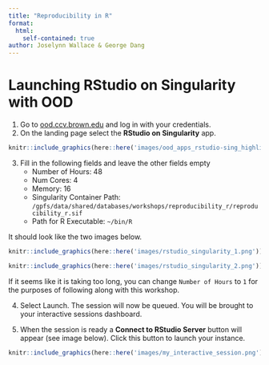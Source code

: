 ```yaml
---
title: "Reproducibility in R"
format: 
  html:
    self-contained: true
author: Joselynn Wallace & George Dang
---
```

# Launching RStudio on Singularity with OOD

1. Go to [ood.ccv.brown.edu](ood.ccv.brown.edu) and log in with your credentials.
2. On the landing page select the **RStudio on Singularity** app. 

```r
knitr::include_graphics(here::here('images/ood_apps_rstudio-sing_highlight.png'))
```

3. Fill in the following fields and leave the other fields empty
   - Number of Hours: 48
   - Num Cores: 4
   - Memory: 16
   - Singularity Container Path: `/gpfs/data/shared/databases/workshops/reproducibility_r/reproducibility_r.sif`
   - Path for R Executable: `~/bin/R`
  
It should look like the two images below.
```r
knitr::include_graphics(here::here('images/rstudio_singularity_1.png'))
```
```r
knitr::include_graphics(here::here('images/rstudio_singularity_2.png'))
```

If it seems like it is taking too long, you can change `Number of Hours` to `1` for the purposes of following along with this workshop.      

4. Select Launch. The session will now be queued. You will be brought to your interactive sessions dashboard. 

5. When the session is ready a **Connect to RStudio Server** button will appear (see image below). Click this button to launch your instance.

```r
knitr::include_graphics(here::here('images/my_interactive_session.png'))
```

